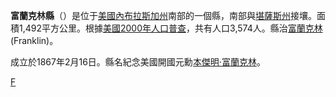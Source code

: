 {{Otheruses|富蘭克林縣|subject=美國內布拉斯加州的一個縣|other=同名的縣}}
<!--[[File:Map_of_Nebraska_highlighting_Franklin_County.svg|right]]-->
{{Infobox U.S. County|
 county  = 富蘭克林縣|
 state = 內布拉斯加州 |
 en county  = Franklin County|
 en state = Nebraska |
 founded = 1867年|
 seat = [[Franklin,_Nebraska|Franklin]] | 
 area = 1,492 [[km²|km²]] (576 [[square_mile|mi²]]) |
 area land  = 1,492 km² (576 mi²) |
 area water = 0 km² (0 mi²) |
 area percentage = 0.03% |
 census yr = 2000|
 pop = 3,574 |
 density = 2|
 web = www.franklinnebraska.com |
|}}
'''富蘭克林縣'''（{{lang-en|Franklin County}}）是位于[[美國|美國]][[內布拉斯加州|內布拉斯加州]]南部的一個縣，南部與[[堪薩斯州|堪薩斯州]]接壤。面積1,492平方公里。根據[[美國2000年人口普查|美國2000年人口普查]]，共有人口3,574人。縣治[[富蘭克林_(內布拉斯加州)|富蘭克林]] (Franklin)。

成立於1867年2月16日。縣名紀念美國開國元勳[[本傑明·富蘭克林|本傑明·富蘭克林]]。

{{內布拉斯加州}}

{{Nebraska-stub}}

[[Category:內布拉斯加州行政區劃|F]]